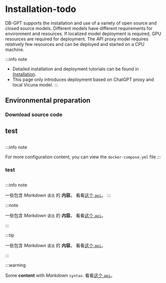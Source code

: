 
# Installation-todo
DB-GPT supports the installation and use of a variety of open source and closed source models. Different models have different requirements for environment and resources. If localized model deployment is required, GPU resources are required for deployment. The API proxy model requires relatively few resources and can be deployed and started on a CPU machine.


:::info note
- Detailed installation and deployment tutorials can be found in [Installation](/docs/installation/installation.mdx).
- This page only introduces deployment based on ChatGPT proxy and local Vicuna model.
:::

## Environmental preparation

### Download source code



## test



```python

```








:::info note

For more configuration content, you can view the `docker-compose.yml` file
:::



### test






```python

```

:::info note

一些包含 _Markdown_ `语法` 的 **内容**。 看看[这个 `api`](#)。
:::


:::note

一些包含 _Markdown_ `语法` 的 **内容**。 看看[这个 `api`](#)。

:::

:::tip

一些包含 _Markdown_ `语法` 的 **内容**。 看看[这个 `api`](#)。

:::


:::warning

Some **content** with _Markdown_ `syntax`. 看看[这个 `api`](#)。

